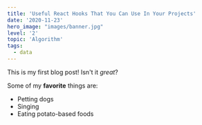 ```yaml
---
title: 'Useful React Hooks That You Can Use In Your Projects'
date: '2020-11-23'
hero_image: "images/banner.jpg"
level: '2'
topic: 'Algorithm'
tags:
  - data
---
```


This is my first blog post! Isn't it _great_?

Some of my **favorite** things are:

- Petting dogs
- Singing
- Eating potato-based foods
